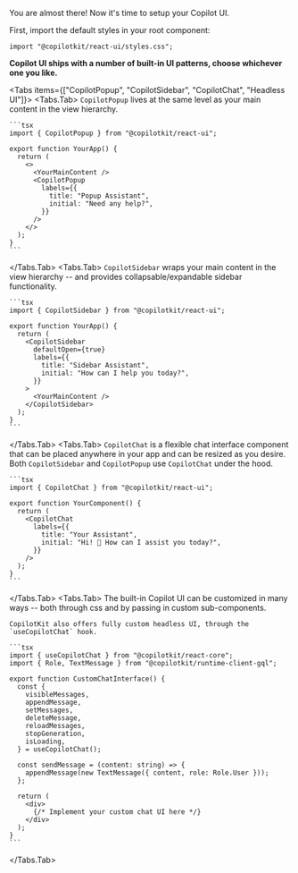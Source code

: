 

You are almost there!
Now it's time to setup your Copilot UI.


First, import the default styles in your root component:

```tsx 
import "@copilotkit/react-ui/styles.css";
```

**Copilot UI ships with a number of built-in UI patterns, choose whichever one you like.**

<Tabs items={["CopilotPopup", "CopilotSidebar", "CopilotChat", "Headless UI"]}>
  <Tabs.Tab>
    `CopilotPopup` lives at the same level as your main content in the view hierarchy.

    ```tsx
    import { CopilotPopup } from "@copilotkit/react-ui";

    export function YourApp() {
      return (
        <>
          <YourMainContent />
          <CopilotPopup
            labels={{
              title: "Popup Assistant",
              initial: "Need any help?",
            }}
          />
        </>
      );
    }
    ```


  </Tabs.Tab>
  <Tabs.Tab>
    `CopilotSidebar` wraps your main content in the view hierarchy -- and provides collapsable/expandable sidebar functionality.

    ```tsx
    import { CopilotSidebar } from "@copilotkit/react-ui";

    export function YourApp() {
      return (
        <CopilotSidebar
          defaultOpen={true}
          labels={{
            title: "Sidebar Assistant",
            initial: "How can I help you today?",
          }}
        >
          <YourMainContent />
        </CopilotSidebar>
      );
    }
    ```


  </Tabs.Tab>
  <Tabs.Tab>
    `CopilotChat` is a flexible chat interface component that can be placed anywhere in your app and can be resized as you desire.
    Both `CopilotSidebar` and `CopilotPopup` use `CopilotChat` under the hood.

    ```tsx
    import { CopilotChat } from "@copilotkit/react-ui";

    export function YourComponent() {
      return (
        <CopilotChat
          labels={{
            title: "Your Assistant",
            initial: "Hi! 👋 How can I assist you today?",
          }}
        />
      );
    }
    ```

  </Tabs.Tab>
  <Tabs.Tab>
    The built-in Copilot UI can be customized in many ways -- both through css and by passing in custom sub-components.
    
    CopilotKit also offers fully custom headless UI, through the `useCopilotChat` hook.

    ```tsx
    import { useCopilotChat } from "@copilotkit/react-core";
    import { Role, TextMessage } from "@copilotkit/runtime-client-gql";

    export function CustomChatInterface() {
      const {
        visibleMessages,
        appendMessage,
        setMessages,
        deleteMessage,
        reloadMessages,
        stopGeneration,
        isLoading,
      } = useCopilotChat();

      const sendMessage = (content: string) => {
        appendMessage(new TextMessage({ content, role: Role.User }));
      };

      return (
        <div>
          {/* Implement your custom chat UI here */}
        </div>
      );
    }
    ```

  </Tabs.Tab>
</Tabs>


